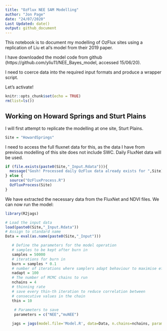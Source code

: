 ```yaml
---
title: "OzFlux NEE SAM Modelling"
author: "Jon Page"
date: "24/07/2020"
Last Updated: date()
output: github_document
---
```


This notebook is to document my modelling of OzFlux sites using a replication of Liu et al's model from their 2019 paper.

I have downloaded the model code from github (https://github.com/yliu11/NEE_Bayes_model, accessed 15/06/20).

I need to coerce data into the required input formats and produce a wrapper script.

Let's activate!

```r
knitr::opts_chunk$set(echo = TRUE)
rm(list=ls())
```

## Working on Howard Springs and Sturt Plains

I will first attempt to replicate the modelling at one site, Sturt Plains.

```r
Site = "HowardSprings"
```

I need to access the full fluxnet data for this, as the data I have from previous modelling of this site does not include SWC. Daily FluxNet data will be used.


```r
if (file.exists(paste0(Site,"_Input.Rdata"))){
  message("Gosh! Processed daily OzFlux data already exists for ",Site)
} else {
  source("OzFluxProcess.R")
  OzFluxProcess(Site)
}
```

We have extracted the necessary data from the FluxNet and NDVI files. We can now run the model:

```r

library(R2jags)

# Load the input data
load(paste0(Site,"_Input.Rdata"))
# Assign to standard name
Data = eval(as.name(paste0(Site,"_Input")))

   # Define the parameters for the model operation
   # samples to be kept after burn in
   samples = 50000
   # iterations for burn in
   burn = samples * 0.1 
   # number of iterations where samplers adapt behaviour to maximise efficiency
   nadapt = 100  
   # The number of MCMC chains to run
   nchains = 4 
   # thinning rate
   # save every thin-th iteration to reduce correlation between 
   # consecutive values in the chain
   thin = 10 
   
    # Parameters to save
    parameters = c("NEE","muNEE")

   jags = jags(model.file='Model.R', data=Data, n.chains=nchains, parameters.to.save = parameters) 
```


